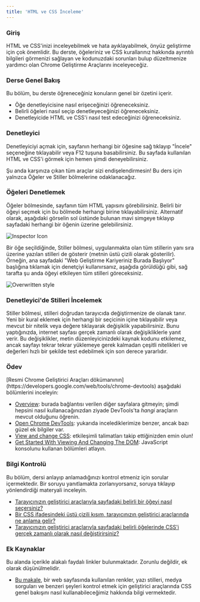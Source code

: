 ```yaml
---
title: 'HTML ve CSS İnceleme'
---
```


### Giriş

HTML ve CSS'inizi inceleyebilmek ve hata ayıklayabilmek, önyüz geliştirme için çok önemlidir. Bu derste, öğeleriniz ve CSS kurallarınız hakkında ayrıntılı bilgileri görmenizi sağlayan ve kodunuzdaki sorunları bulup düzeltmenize yardımcı olan Chrome Geliştirme Araçlarını inceleyeceğiz.

### Derse Genel Bakış

Bu bölüm, bu derste öğreneceğiniz konuların genel bir özetini içerir.

- Öğe denetleyicisine nasıl erişeceğinizi öğreneceksiniz.
- Belirli öğeleri nasıl seçip denetleyeceğinizi öğreneceksiniz.
- Denetleyicide HTML ve CSS'i nasıl test edeceğinizi öğreneceksiniz.

### Denetleyici

Denetleyiciyi açmak için, sayfanın herhangi bir öğesine sağ tıklayıp "İncele" seçeneğine tıklayabilir veya F12 tuşuna basabilirsiniz. Bu sayfada kullanılan HTML ve CSS'i görmek için hemen şimdi deneyebilirsiniz.

Şu anda karşınıza çıkan tüm araçlar sizi endişelendirmesin! Bu ders için yalnızca Öğeler ve Stiller bölmelerine odaklanacağız.

### Öğeleri Denetlemek

Öğeler bölmesinde, sayfanın tüm HTML yapısını görebilirsiniz. Belirli bir öğeyi seçmek için bu bölmede herhangi birine tıklayabilirsiniz. Alternatif olarak, aşağıdaki görselin sol üstünde bulunan mavi simgeye tıklayıp sayfadaki herhangi bir öğenin üzerine gelebilirsiniz.

![Inspector Icon](https://cdn.statically.io/gh/TheOdinProject/curriculum/594984d7c9f9e744577f19ea475b3864e8cc7c91/html_css/v2/foundations/inspecting-html-and-css/imgs/01.png)

<span id="strikethrough">
  Bir öğe seçildiğinde, Stiller bölmesi, uygulanmakta olan tüm stillerin yanı
  sıra üzerine yazılan stilleri de gösterir (metnin üstü çizili olarak
  gösterilir).
</span> Örneğin, ana sayfadaki "Web Geliştirme Kariyeriniz Burada Başlıyor" başlığına
tıklamak için denetçiyi kullanırsanız, aşağıda görüldüğü gibi, sağ tarafta şu anda
öğeyi etkileyen tüm stilleri göreceksiniz.

![Overwritten style](https://cdn.statically.io/gh/TheOdinProject/curriculum/f8fd38fc62578d8e8368f5303126215a492847f0/foundations/html_css/inspecting-html-and-css/imgs/03.png)

### Denetleyici'de Stilleri İncelemek

Stiller bölmesi, stilleri doğrudan tarayıcıda değiştirmenize de olanak tanır. Yeni bir kural eklemek için herhangi bir seçicinin içine tıklayabilir veya mevcut bir nitelik veya değere tıklayarak değişiklik yapabilirsiniz. Bunu yaptığınızda, internet sayfası gerçek zamanlı olarak değişikliklerle yanıt verir. Bu değişiklikler, metin düzenleyicinizdeki kaynak kodunu etkilemez, ancak sayfayı tekrar tekrar yüklemeye gerek kalmadan çeşitli nitelikleri ve değerleri hızlı bir şekilde test edebilmek için son derece yararlıdır.

### Ödev

<div class="lesson-content__panel" markdown="1">
[Resmi Chrome Geliştirici Araçları dökümanının](https://developers.google.com/web/tools/chrome-devtools) aşağıdaki bölümlerini inceleyin:

- [Overview](https://developer.chrome.com/docs/devtools/overview/): burada bağlantısı verilen diğer sayfalara gitmeyin; şimdi hepsini nasıl kullanacağınızdan ziyade DevTools'ta _hangi_ araçların mevcut olduğunu öğrenin.
- [Open Chrome DevTools](https://developer.chrome.com/docs/devtools/open/): yukarıda incelediklerimize benzer, ancak bazı güzel ek bilgiler var.
- [View and change CSS](https://developer.chrome.com/docs/devtools/css): etkileşimli talimatları takip ettiğinizden emin olun!
- [Get Started With Viewing And Changing The DOM](https://developer.chrome.com/docs/devtools/dom/): JavaScript konsolunu kullanan bölümleri atlayın.
  </div>

### Bilgi Kontrolü

Bu bölüm, dersi anlayıp anlamadığınızı kontrol etmeniz için sorular içermektedir. Bir soruyu yanıtlamakta zorlanıyorsanız, soruya tıklayıp yönlendirdiği materyali inceleyin.

- [Tarayıcınızın geliştirici araçlarıyla sayfadaki belirli bir öğeyi nasıl seçersiniz?](#inspecting-elements)
- [Bir CSS ifadesindeki üstü çizili kısım, tarayıcınızın geliştirici araçlarında ne anlama gelir?](#strikethrough)
- [Tarayıcınızın geliştirici araçlarıyla sayfadaki belirli öğelerinde CSS'i gerçek zamanlı olarak nasıl değiştirirsiniz?](#testing-styles-in-the-inspector)

### Ek Kaynaklar

Bu alanda içerikle alakalı faydalı linkler bulunmaktadır. Zorunlu değildir, ek olarak düşünülmelidir.

- [Bu makale](https://www.freecodecamp.org/news/how-to-use-css-overview-in-chrome-developer-tools/), bir web sayfasında kullanılan renkler, yazı stilleri, medya sorguları ve benzeri şeyleri kontrol etmek için geliştirici araçlarında CSS genel bakışını nasıl kullanabileceğimiz hakkında bilgi vermektedir.
